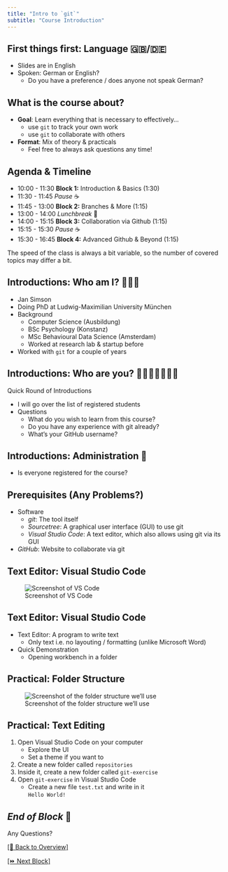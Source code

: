 ```yaml
---
title: "Intro to `git`"
subtitle: "Course Introduction"
---
```


## First things first: Language 🇬🇧/🇩🇪

::: {.nonincremental}

- Slides are in English
- Spoken: German or English?
  - Do you have a preference / does anyone not speak German?

:::

## What is the course about?

- **Goal**: Learn everything that is necessary to effectively...
  - use `git` to track your own work
  - use `git` to collaborate with others
- **Format**: Mix of theory & practicals
  - Feel free to always ask questions any time!

## Agenda & Timeline

::: {.nonincremental}

- 10:00 - 11:30 **Block 1:** Introduction & Basics (1:30)
- 11:30 - 11:45 *Pause* ☕️
- 11:45 - 13:00 **Block 2:** Branches & More (1:15)
- 13:00 - 14:00 *Lunchbreak* 🍲
- 14:00 - 15:15 **Block 3:** Collaboration via Github (1:15)
- 15:15 - 15:30 *Pause* ☕️
- 15:30 - 16:45 **Block 4:** Advanced Github & Beyond (1:15)

:::

The speed of the class is always a bit variable, so the number of covered topics may differ a bit.

## Introductions: Who am I? 🙋🏼‍♂️

- Jan Simson
- Doing PhD at Ludwig-Maximilian University München
- Background
  - Computer Science (Ausbildung)
  - BSc Psychology (Konstanz)
  - MSc Behavioural Data Science (Amsterdam)
  - Worked at research lab & startup before
- Worked with `git` for a couple of years

## Introductions: Who are you? 🙋🏻‍♀️🙋🏽‍♂️🙋

Quick Round of Introductions

::: {.nonincremental}

- I will go over the list of registered students
- Questions
  - What do you wish to learn from this course?
  - Do you have any experience with git already?
  - What's your GitHub username?

:::

## Introductions: Administration 📜

- Is everyone registered for the course?

## Prerequisites (Any Problems?)

- Software
  - *git*: The tool itself
  - *Sourcetree*: A graphical user interface (GUI) to use git
  - *Visual Studio Code*: A text editor, which also allows using git via its GUI

- *GitHub*: Website to collaborate via git

## Text Editor: Visual Studio Code

![Screenshot of VS Code](images/screenshots/vscode.png)

## Text Editor: Visual Studio Code

- Text Editor: A program to write text
  - Only text i.e. no layouting / formatting (unlike Microsoft Word)

- Quick Demonstration
  - Opening workbench in a folder

## Practical: Folder Structure {background-color="black"}

![Screenshot of the folder structure we'll use](images/screenshots/folder-structure.png)

## Practical: Text Editing {background-color="black"}

1. Open Visual Studio Code on your computer
    - Explore the UI
    - Set a theme if you want to
2. Create a new folder called `repositories`
3. Inside it, create a new folder called `git-exercise`
4. Open `git-exercise` in Visual Studio Code
    - Create a new file `test.txt` and write in it <br> `Hello World!`

## *End of Block* 🎉 {background-color="black"}

:::{.r-fit-text}
Any Questions?
:::

[[🏡 Back to Overview]](./index.html)

[[⏩️ Next Block]](./1.1-what_is_git.html) 

